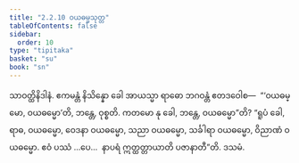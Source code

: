 ```yaml
---
title: "2.2.10 ဝယဓမ္မသုတ္တ"
tableOfContents: false
sidebar:
  order: 10
type: "tipitaka"
basket: "su"
book: "sn"
---
```



<DynamicBreadcrumb />

<Division number="179" book="sn" e="ch" v="18" p="305">

<Paragraph number="866" book="sn">
သာဝတ္ထိနိဒါနံ. ဧကမန္တံ နိသိန္နော ခေါ အာယသ္မာ ရာဓော ဘဂဝန္တံ ဧတဒဝေါစ—  “‘ဝယဓမ္မော, ဝယဓမ္မော’တိ, ဘန္တေ, ဝုစ္စတိ. ကတမော နု ခေါ, ဘန္တေ, ဝယဓမ္မော”တိ? “ရူပံ ခေါ, ရာဓ, ဝယဓမ္မော, ဝေဒနာ ဝယဓမ္မော, သညာ ဝယဓမ္မော, သင်္ခါရာ ဝယဓမ္မော, ဝိညာဏံ ဝယဓမ္မော. ဧဝံ ပဿံ …ပေ…  နာပရံ ဣတ္ထတ္တာယာတိ ပဇာနာတီ”တိ.

</Paragraph>
</Division>

<Paragraph number="867" type="center" book="sn">
ဒသမံ.
</Paragraph>